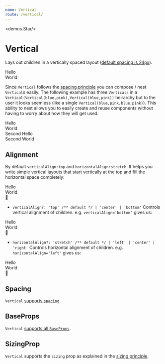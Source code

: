 ```yaml
---
name: Vertical
route: /vertical/
---
```



<demos.Star/>

# Vertical 

Lays out children in a vertically spaced layout ([default spacing is 24px][defaults]).

<Playground>
  <Vertical>
    <div style={{backgroundColor: "lightskyblue"}}>Hello</div>
    <div style={{backgroundColor: "lightpink"}}>World</div>
  </Vertical>
</Playground>

Since `Vertical` follows the [spacing principle][principle-spacing] you can compose / nest `Vertical`s easily. The following example has three `Verticals` in a `Vertical(Vertical(blue,pink),Vertical(blue,pink))` heirarchy but to the user it looks seemless (like a single `Vertical(blue,pink,blue,pink)`). This ability to nest allows you to easily create and reuse components without having to worry about how they will get used.

<Playground>
  <Vertical>
    <Vertical>
      <div style={{backgroundColor: "lightskyblue"}}>Hello</div>
      <div style={{backgroundColor: "lightpink"}}>World</div>
    </Vertical>
    <Vertical>
      <div style={{backgroundColor: "lightskyblue"}}>Second Hello</div>
      <div style={{backgroundColor: "lightpink"}}>Second World</div>
    </Vertical>
  </Vertical>
</Playground>

## Alignment
By default `verticalAlign:top` and `horizontalAlign:stretch`. It helps you write simple vertical layouts that start vertically at the top and fill the horizontal space completely: 

<Playground>
  <Vertical>
    <div style={{backgroundColor: "lightskyblue"}}>Hello</div>
    <div style={{backgroundColor: "lightpink"}}>World</div>
    <div style={{backgroundColor: "gold"}}>🌹</div>
  </Vertical>
</Playground>

* `verticalAlign?: 'top' /** default */ | 'center' | 'bottom'` Controls vertical alignment of children. e.g. `verticalAlign='bottom'` gives us:

<Playground>
  <Vertical verticalAlign='bottom' style={{height: '150px'}} spacing={10}>
    <div style={{backgroundColor: "lightskyblue"}}>Hello</div>
    <div style={{backgroundColor: "lightpink"}}>World</div>
    <div style={{backgroundColor: "gold"}}>🌹</div>
  </Vertical>
</Playground>

* `horizontalAlign?: 'stretch' /** default */ | 'left' | 'center' | 'right'` Controls horizontal alignment of children. e.g. `horizontalAlign='left'` gives us:

<Playground>
  <Vertical horizontalAlign='left'>
    <div style={{backgroundColor: "lightskyblue"}}>Hello</div>
    <div style={{backgroundColor: "lightpink"}}>World</div>
    <div style={{backgroundColor: "gold"}}>🌹</div>
  </Vertical>
</Playground>

## Spacing

`Vertical` [supports `spacing`][common-types].

## BaseProps

`Vertical` [supports all `BaseProps`][common-types].

## SizingProp

`Vertical` supports the `sizing` prop as explained in the [sizing principle][principle-sizing].

[common-types]:../common-types/
[principle-spacing]:../principle-spacing/
[principle-sizing]:../principle-sizing/
[defaults]:../defaults/
